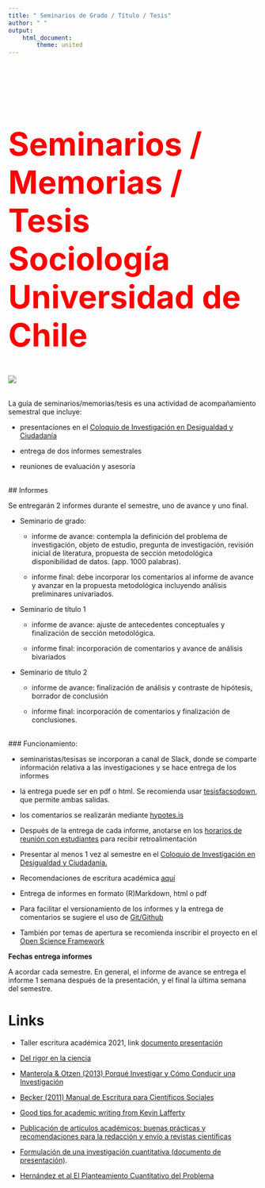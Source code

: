 ```yaml
---
title: " Seminarios de Grado / Título / Tesis"
author: " "
output:
    html_document:
        theme: united
---
```


<br/>
<br/>

<b>
<font color="red" size=6>

# Seminarios / Memorias / Tesis Sociología Universidad de Chile

![](images/dinosour.jpg)

</b>
</font>

La guía de seminarios/memorias/tesis es una actividad de acompañamiento semestral que incluye:

- presentaciones en el [Coloquio de Investigación en Desigualdad y Ciudadanía](coloquio-inv-2021)

- entrega de dos informes semestrales

- reuniones de evaluación y asesoría

<br>
## Informes

Se entregarán 2 informes durante el semestre, uno de avance y uno final.

- Seminario de grado:

  - informe de avance: contempla la definición del problema de investigación, objeto de estudio, pregunta de investigación, revisión inicial de literatura, propuesta de sección metodológica disponibilidad de datos. (app. 1000 palabras).

  - informe final: debe incorporar los comentarios al informe de avance y avanzar en la propuesta metodológica incluyendo análisis preliminares univariados.

- Seminario de título 1

  - informe de avance: ajuste de antecedentes conceptuales y finalización de sección metodológica.

  - informe final: incorporación de comentarios y avance de análisis bivariados

- Seminario de título 2

  - informe de avance: finalización de análisis y contraste de hipótesis, borrador de conclusión

  - informe final: incorporación de comentarios y finalización de conclusiones.

<br>
### Funcionamiento:

- seminaristas/tesisas se incorporan a canal de Slack, donde se comparte información relativa a las investigaciones y se hace entrega de los informes

- la entrega puede ser en pdf o html. Se recomienda usar [tesisfacsodown](https://juancarloscastillo.github.io/tesisfacsodown/), que permite ambas salidas.

- los comentarios se realizarán mediante [hypotes.is](https://hypothes.is/)

- Después de la entrega de cada informe, anotarse en los [horarios de reunión con estudiantes](contact.html) para recibir retroalimentación

- Presentar al menos 1 vez al semestre en el [Coloquio de Investigación en Desigualdad y Ciudadanía.](coloqui-inv.html)

- Recomendaciones de escritura académica [aquí](http://bit.ly/2e4rKiK)

- Entrega de informes en formato (R)Markdown, html o pdf

- Para facilitar el versionamiento de los informes y la entrega de comentarios se sugiere el uso de [Git/Github](https://github.com/)

- También por temas de apertura se recomienda inscribir el proyecto en el [Open Science Framework](https://osf.io/)

**Fechas entrega informes**

A acordar cada semestre. En general, el informe de avance se entrega el informe 1 semana después de la presentación, y el final la última semana del semestre.


# Links

- Taller escritura académica 2021, link [documento presentación](documents/talleres-cursos/escritura-academica/escritura-academica.html)

- [Del rigor en la ciencia](https://ciudadseva.com/texto/del-rigor-en-la-ciencia/)

- [Manterola & Otzen (2013) Porqué Investigar y Cómo Conducir una Investigación](https://scielo.conicyt.cl/scielo.php?script=sci_arttext&pid=S0717-95022013000400056)

- [Becker (2011) Manual de Escritura para Científicos Sociales](http://www.derechoshumanos.unlp.edu.ar/assets/files/documentos/manual-de-escritura-para-cientificos-sociales.pdf)

- [Good tips for academic writing from Kevin Lafferty](http://trophiccascades.forestry.oregonstate.edu/sites/trophic/files/Lafferty_WritingScientificPaper.pdf)

- [Publicación de artículos académicos: buenas prácticas y recomendaciones para la redacción y envío a revistas científicas](https://repositori.upf.edu/handle/10230/44599)

- [Formulación de una investigación cuantitativa (documento de presentación)](https://estrategias-ic.netlify.app/docpres/02_formu/02_formu.html#1).

- [Hernández et al El Planteamiento Cuantitativo del Problema](https://estrategias-ic.netlify.app/readings/cap3Hernandezetal2014.pdf)

<br>
